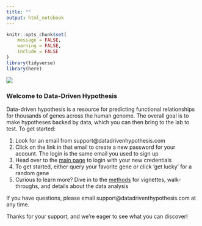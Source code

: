 ```yaml
---
title: ""
output: html_notebook
---
```


```r
knitr::opts_chunk$set(
	message = FALSE,
	warning = FALSE,
	include = FALSE
)
library(tidyverse)
library(here)
```

![](`r here::here("code", "www", "ddh_logo.png")`)

### Welcome to Data-Driven Hypothesis
Data-driven hypothesis is a resource for predicting functional relationships for thousands of genes across the human genome. The overall goal is to make hypotheses backed by data, which you can then bring to the lab to test. To get started:  
  
1. Look for an email from support@datadrivenhypothesis.com  
2. Click on the link in that email to create a new password for your account. The login is the same email you used to sign up
3. Head over to the [main page](https://www.datadriventhypothesis.com) to login with your new credentials  
4. To get started, either query your favorite gene or click 'get lucky' for a random gene  
5. Curious to learn more? Dive in to the [methods](https://www.datadriventhypothesis.com/methods.html) for vignettes, walk-throughs, and details about the data analysis 
  
If you have questions, please email support@datadriventhypothesis.com at any time.  
  
  
Thanks for your support, and we're eager to see what you can discover!  

